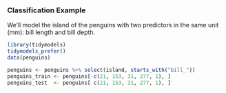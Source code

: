 ### Classification Example

We'll model the island of the penguins with two predictors in the same unit (mm): bill length and bill depth.

```r
library(tidymodels)
tidymodels_prefer()
data(penguins)

penguins <- penguins %>% select(island, starts_with("bill_"))
penguins_train <- penguins[-c(21, 153, 31, 277, 1), ]
penguins_test  <- penguins[ c(21, 153, 31, 277, 1), ]
```

